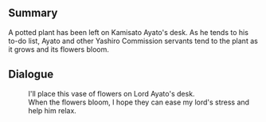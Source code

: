 {{EventTabs}}
{{Quote|Today's work... is as usual.}}

==Summary==
A potted plant has been left on Kamisato Ayato's desk. As he tends to his to-do list, Ayato and other Yashiro Commission servants tend to the plant as it grows and its flowers bloom.

==Dialogue==
{{Dialogue start}}
:I'll place this vase of flowers on Lord Ayato's desk.
:When the flowers bloom, I hope they can ease my lord's stress and help him relax.
{{Dialogue end}}